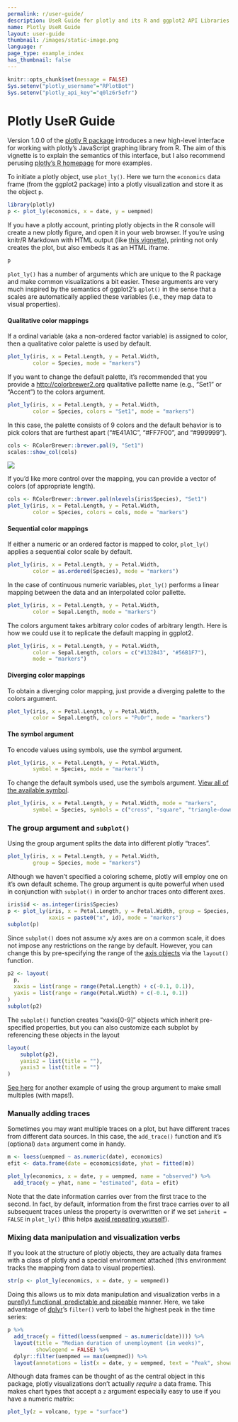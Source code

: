 ```yaml
---
permalink: r/user-guide/
description: UseR Guide for plotly and its R and ggplot2 API Libraries.
name: Plotly UseR Guide
layout: user-guide
thumbnail: /images/static-image.png
language: r
page_type: example_index
has_thumbnail: false
---
```



```r
knitr::opts_chunk$set(message = FALSE)
Sys.setenv("plotly_username"="RPlotBot")
Sys.setenv("plotly_api_key"="q0lz6r5efr")
```
# Plotly UseR Guide

Version 1.0.0 of the [plotly R package](https://github.com/ropensci/plotly) introduces a new high-level interface for working with plotly's JavaScript graphing library from R. The aim of this vignette is to explain the semantics of this interface, but I also recommend perusing [plotly's R homepage](https://plot.ly/r/) for more examples.

To initiate a plotly object, use `plot_ly()`. Here we turn the `economics` data frame (from the ggplot2 package) into a plotly visualization and store it as the object `p`.

```r
library(plotly)
p <- plot_ly(economics, x = date, y = uempmed)
```

If you have a plotly account, printing plotly objects in the R console will create a new plotly figure, and open it in your web browser. If you're using knitr/R Markdown with HTML output (like [this vignette](https://github.com/ropensci/plotly/tree/master/vignettes/intro.Rmd)), printing not only creates the plot, but also embeds it as an HTML iframe.

```r
p
```

`plot_ly()` has a number of arguments which are unique to the R package and make common visualizations a bit easier. These arguments are very much inspired by the semantics of ggplot2's `qplot()` in the sense that a scales are automatically applied these variables (i.e., they map data to visual properties).

#### Qualitative color mappings

If a ordinal variable (aka a non-ordered factor variable) is assigned to color, then a qualitative color palette is used by default.

```r
plot_ly(iris, x = Petal.Length, y = Petal.Width,
        color = Species, mode = "markers")
```

If you want to change the default palette, it's recommended that you provide a <http://colorbrewer2.org> qualitative pallette name (e.g., "Set1" or "Accent") to the colors argument.

```r
plot_ly(iris, x = Petal.Length, y = Petal.Width,
        color = Species, colors = "Set1", mode = "markers")
```

In this case, the palette consists of 9 colors and the default behavior is to pick colors that are furthest apart ("#E41A1C", "#FF7F00", and "#999999").

```r
cols <- RColorBrewer::brewer.pal(9, "Set1")
scales::show_col(cols)
```

<div align="center">
  <a href="http://imgur.com/PpLch1T">
    <img src="http://i.imgur.com/PpLch1T.png" />
  </a>
</div>

If you'd like more control over the mapping, you can provide a vector of colors (of appropriate length).

```r
cols <- RColorBrewer::brewer.pal(nlevels(iris$Species), "Set1")
plot_ly(iris, x = Petal.Length, y = Petal.Width,
        color = Species, colors = cols, mode = "markers")
```

#### Sequential color mappings

If either a numeric or an ordered factor is mapped to color, `plot_ly()` applies a sequential color scale by default.

```r
plot_ly(iris, x = Petal.Length, y = Petal.Width,
        color = as.ordered(Species), mode = "markers")
```

In the case of continuous numeric variables, `plot_ly()` performs a linear mapping between the data and an interpolated color pallette.

```r
plot_ly(iris, x = Petal.Length, y = Petal.Width,
        color = Sepal.Length, mode = "markers")
```

The colors argument takes arbitrary color codes of arbitrary length. Here is how we could use it to replicate the default mapping in ggplot2.

```r
plot_ly(iris, x = Petal.Length, y = Petal.Width,
        color = Sepal.Length, colors = c("#132B43", "#56B1F7"),
        mode = "markers")
```

#### Diverging color mappings

To obtain a diverging color mapping, just provide a diverging palette to the colors argument.

```r
plot_ly(iris, x = Petal.Length, y = Petal.Width,
        color = Sepal.Length, colors = "PuOr", mode = "markers")
```

#### The symbol argument

To encode values using symbols, use the symbol argument.

```r
plot_ly(iris, x = Petal.Length, y = Petal.Width,
        symbol = Species, mode = "markers")
```

To change the default symbols used, use the symbols argument. [View all of the available symbol](https://plot.ly/r/reference/#marker).

```r
plot_ly(iris, x = Petal.Length, y = Petal.Width, mode = "markers",
        symbol = Species, symbols = c("cross", "square", "triangle-down"))
```

### The group argument and `subplot()`

Using the group argument splits the data into different plotly "traces".

```r
plot_ly(iris, x = Petal.Length, y = Petal.Width,
        group = Species, mode = "markers")
```

Although we haven't specified a coloring scheme, plotly will employ one on it's own default scheme. The group argument is quite powerful when used in conjunction with `subplot()` in order to anchor traces onto different axes.

```r
iris$id <- as.integer(iris$Species)
p <- plot_ly(iris, x = Petal.Length, y = Petal.Width, group = Species,
             xaxis = paste0("x", id), mode = "markers")
subplot(p)
```

Since `subplot()` does not assume x/y axes are on a common scale, it does not impose any restrictions on the range by default. However, you can change this by pre-specifying the range of the [axis objects](https://plot.ly/r/reference/#xaxis) via the `layout()` function.

```r
p2 <- layout(
  p,
  xaxis = list(range = range(Petal.Length) + c(-0.1, 0.1)),
  yaxis = list(range = range(Petal.Width) + c(-0.1, 0.1))
)
subplot(p2)
```

The `subplot()` function creates "xaxis[0-9]" objects which inherit pre-specified properties, but you can also customize each subplot by referencing these objects in the layout

```r
layout(
    subplot(p2),
    yaxis2 = list(title = ""),
    yaxis3 = list(title = "")
)
```

[See here](https://plot.ly/r/map-subplots-and-small-multiples/) for another example of using the group argument to make small multiples (with maps!).

### Manually adding traces

Sometimes you may want multiple traces on a plot, but have different traces from different data sources. In this case, the `add_trace()` function and it's (optional) `data` argument come in handy.

```r
m <- loess(uempmed ~ as.numeric(date), economics)
efit <- data.frame(date = economics$date, yhat = fitted(m))

plot_ly(economics, x = date, y = uempmed, name = "observed") %>%
  add_trace(y = yhat, name = "estimated", data = efit)
```

Note that the date information carries over from the first trace to the second. In fact, by default, information from the first trace carries over to all subsequent traces unless the property is overwritten or if we set `inherit = FALSE` in `plot_ly()` (this helps [avoid repeating yourself](http://en.wikipedia.org/wiki/Don%27t_repeat_yourself)).

### Mixing data manipulation and visualization verbs

If you look at the structure of plotly objects, they are actually data frames with a class of plotly and a special environment attached (this environment tracks the mapping from data to visual properties).

```r
str(p <- plot_ly(economics, x = date, y = uempmed))
```

Doing this allows us to mix data manipulation and visualization verbs in a [pure(ly) functional, predictable and pipeable](https://dl.dropboxusercontent.com/u/41902/pipe-dsls.pdf) manner. Here, we take advantage of [dplyr](http://cran.r-project.org/web/packages/dplyr/index.html)'s `filter()` verb to label the highest peak in the time series:

```r
p %>%
  add_trace(y = fitted(loess(uempmed ~ as.numeric(date)))) %>%
  layout(title = "Median duration of unemployment (in weeks)",
         showlegend = FALSE) %>%
  dplyr::filter(uempmed == max(uempmed)) %>%
  layout(annotations = list(x = date, y = uempmed, text = "Peak", showarrow = T))
```

Although data frames can be thought of as the central object in this package, plotly visualizations don't actually _require_ a data frame. This makes chart types that accept a `z` argument especially easy to use if you have a numeric matrix:

```r
plot_ly(z = volcano, type = "surface")
```
